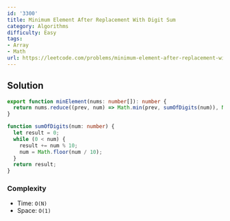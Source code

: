 ```yaml
---
id: '3300'
title: Minimum Element After Replacement With Digit Sum
category: Algorithms
difficulty: Easy
tags:
- Array
- Math
url: https://leetcode.com/problems/minimum-element-after-replacement-with-digit-sum
---
```


## Solution

```typescript filename="solution.ts" copy
export function minElement(nums: number[]): number {
  return nums.reduce((prev, num) => Math.min(prev, sumOfDigits(num)), Number.MAX_SAFE_INTEGER);
}

function sumOfDigits(num: number) {
  let result = 0;
  while (0 < num) {
    result += num % 10;
    num = Math.floor(num / 10);
  }
  return result;
}
```

### Complexity

- Time: `O(N)`
- Space: `O(1)`

